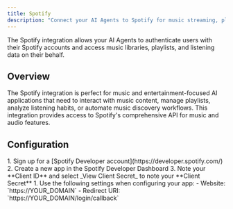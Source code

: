 ```yaml
---
title: Spotify
description: "Connect your AI Agents to Spotify for music streaming, playlist management, and audio content."
---
```



The Spotify integration allows your AI Agents to authenticate users with their Spotify accounts and access music libraries, playlists, and listening data on their behalf.

## Overview

The Spotify integration is perfect for music and entertainment-focused AI applications that need to interact with music content, manage playlists, analyze listening habits, or automate music discovery workflows. This integration provides access to Spotify's comprehensive API for music and audio features.

## Configuration

<Steps>
  <Step title="Set up app in Spotify">
    1. Sign up for a [Spotify Developer account](https://developer.spotify.com/)
    2. Create a new app in the Spotify Developer Dashboard
    3. Note your **Client ID** and select _View Client Secret_ to note your **Client Secret**
  </Step>
  <Step title="Configure for Auth0">
    1. Use the following settings when configuring your app:
      - Website: `https://YOUR_DOMAIN`
      - Redirect URI: `https://YOUR_DOMAIN/login/callback`
  </Step>
</Steps>

<FindDomainInfoBlock />

<AddConnectionInAuth0 />

<LearnMore />

